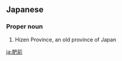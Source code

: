 ==Japanese==
{{wikipedia|lang=ja}}
{{ja-kanjitab|ひ|ぜん|yomi=o}}

===Proper noun===
{{ja-pos|ひぜん|proper}}

# Hizen Province, an old province of Japan

[[ja:肥前]]